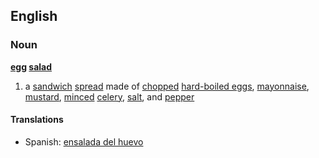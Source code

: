 == English ==
=== Noun ===
'''[[egg]] [[salad]]'''
#a [[sandwich]] [[spread]] made of [[chopped]] [[hard-boiled egg]]s, [[mayonnaise]], [[mustard]], [[minced]] [[celery]], [[salt]], and [[pepper]]
==== Translations ====
* Spanish: [[ensalada del huevo]]